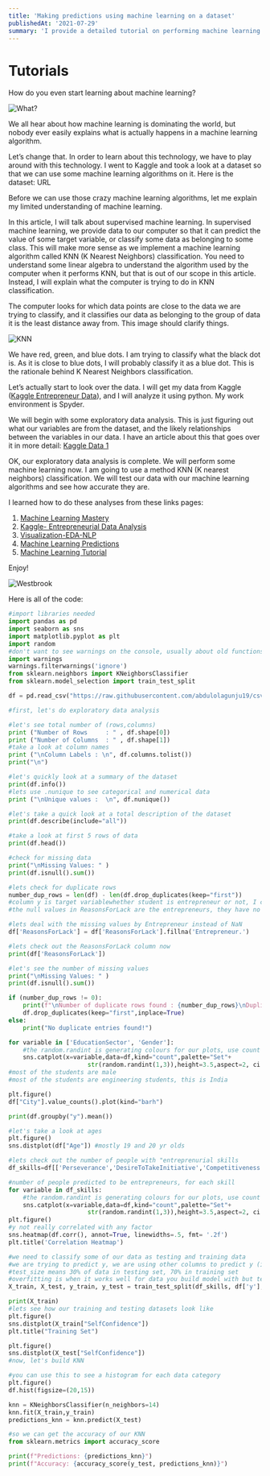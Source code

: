 ```yaml
---
title: 'Making predictions using machine learning on a dataset'
publishedAt: '2021-07-29'
summary: 'I provide a detailed tutorial on performing machine learning using python.'
---
```


# Tutorials

How do you even start learning about machine learning? 

![What?](/images/confused.gif)

We all hear about how machine learning is dominating the world, but nobody ever easily explains what is actually happens in a machine learning algorithm.

Let’s change that. In order to learn about this technology, we have to play around with this technology. I went to Kaggle and took a look at a dataset so that we can use some machine learning algorithms on it. Here is the dataset: URL

Before we can use those crazy machine learning algorithms, let me explain my limited understanding of machine learning. 

In this article, I will talk about supervised machine learning. In supervised machine learning, we provide data to our computer so that it can predict the value of some target variable, or classify some data as belonging to some class. This will make more sense as we implement a machine learning algorithm called KNN (K Nearest Neighbors) classification. You need to understand some linear algebra to understand the algorithm used by the computer when it performs KNN, but that is out of our scope in this article. Instead, I will explain what the computer is trying to do in KNN classification. 

The computer looks for which data points are close to the data we are trying to classify, and it classifies our data as belonging to the group of data it is the least distance away from. This image should clarify things. 

![KNN](/images/knn.png)

We have red, green, and blue dots. I am trying to classify what the black dot is. As it is close to blue dots, I will probably classify it as a blue dot. This is the rationale behind K Nearest Neighbors classification.

Let’s actually start to look over the data. I will get my data from Kaggle ([Kaggle Entrepreneur Data](https://www.kaggle.com/namanmanchanda/entrepreneurial-competency-in-university-students)), and I will analyze it using python. My work environment is Spyder. 

We will begin with some exploratory data analysis. This is just figuring out what our variables are from the dataset, and the likely relationships between the variables in our data. I have an article about this that goes over it in more detail: [Kaggle Data 1](https://abneuro.vercel.app/simplestats/KaggleData)

OK, our exploratory data analysis is complete. We will perform some machine learning now. I am going to use a method KNN (K nearest neighbors) classification. We will test our data with our machine learning algorithms and see how accurate they are. 

I learned how to do these analyses from these links pages: 
1.	[Machine Learning Mastery](https://machinelearningmastery.com/tutorial-to-implement-k-nearest-neighbors-in-python-from-scratch/)
2.	[Kaggle- Entrepreneurial Data Analysis](https://www.kaggle.com/davegn/entrepreneurial-of-uni-stud-10-cv-of-100-accu)
3.	[Visualization-EDA-NLP](https://www.kaggle.com/sasakitetsuya/visualization-eda-nlp-and-trial-modeling-cluster)
4.	[Machine Learning Predictions](https://www.kaggle.com/thelazyaz/predicting-entrepreneurial-success-in-uni-students)
5.	[Machine Learning Tutorial](https://www.kaggle.com/kanncaa1/machine-learning-tutorial-for-beginners)

Enjoy!

![Westbrook](/images/dancing.gif)

Here is all of the code:
```python:machinelearn.py
#import libraries needed
import pandas as pd
import seaborn as sns
import matplotlib.pyplot as plt
import random
#don't want to see warnings on the console, usually about old functions like distplot
import warnings
warnings.filterwarnings('ignore') 
from sklearn.neighbors import KNeighborsClassifier
from sklearn.model_selection import train_test_split

df = pd.read_csv("https://raw.githubusercontent.com/abdulolagunju19/csv_files/main/entrepreneur.csv")

#first, let's do exploratory data analysis

#let's see total number of (rows,columns)
print ("Number of Rows     : " , df.shape[0])
print ("Number of Columns  : " , df.shape[1])
#take a look at column names
print ("\nColumn Labels : \n", df.columns.tolist())
print("\n")

#let's quickly look at a summary of the dataset
print(df.info())
#lets use .nunique to see categorical and numerical data
print ("\nUnique values :  \n", df.nunique())

#let's take a quick look at a total description of the dataset
print(df.describe(include="all")) 

#take a look at first 5 rows of data
print(df.head()) 

#check for missing data
print("\nMissing Values: " )
print(df.isnull().sum()) 

#lets check for duplicate rows
number_dup_rows = len(df) - len(df.drop_duplicates(keep="first"))
#column y is target variablewhether student is entrepreneur or not, I checked kaggle to figure that out
#the null values in ReasonsForLack are the entrepreneurs, they have no reason to lack as they are entrepreneurs

#lets deal with the missing values by Entrepreneur instead of NaN
df['ReasonsForLack'] = df['ReasonsForLack'].fillna('Entrepreneur.')

#lets check out the ReasonsForLack column now
print(df['ReasonsForLack'])

#let's see the number of missing values
print("\nMissing Values: " )
print(df.isnull().sum()) 

if (number_dup_rows != 0):
    print(f"\nNumber of duplicate rows found : {number_dup_rows}\nDuplicates removed!")
    df.drop_duplicates(keep="first",inplace=True)
else:
    print("No duplicate entries found!")

for variable in ['EducationSector', 'Gender']:
    #the random.randint is generating colours for our plots, use count plot
    sns.catplot(x=variable,data=df,kind="count",palette="Set"+
                      str(random.randint(1,3)),height=3.5,aspect=2, ci ="sd")
#most of the students are male
#most of the students are engineering students, this is India

plt.figure()
df["City"].value_counts().plot(kind="barh")

print(df.groupby("y").mean())

#let's take a look at ages 
plt.figure()
sns.distplot(df["Age"]) #mostly 19 and 20 yr olds

#lets check out the number of people with "entreprenurial skills
df_skills=df[['Perseverance','DesireToTakeInitiative','Competitiveness','SelfReliance','StrongNeedToAchieve','SelfConfidence','GoodPhysicalHealth']]

#number of people predicted to be entrepreneurs, for each skill
for variable in df_skills:
    #the random.randint is generating colours for our plots, use count plot
    sns.catplot(x=variable,data=df,kind="count",palette="Set"+
                      str(random.randint(1,3)),height=3.5,aspect=2, ci ="sd", hue = "y")
plt.figure()
#y not really correlated with any factor
sns.heatmap(df.corr(), annot=True, linewidths=.5, fmt= '.2f') 
plt.title('Correlation Heatmap') 

#we need to classify some of our data as testing and training data
#we are trying to predict y, we are using other columns to predict y (i didnt choose city, gender, I want to predict entrepreneurship based on skill of person)
#test_size means 30% of data in testing set, 70% in training set
#overfitting is when it works well for data you build model with but terrible with real world data
X_train, X_test, y_train, y_test = train_test_split(df_skills, df['y'], test_size=0.3, shuffle=True)

print(X_train)
#lets see how our training and testing datasets look like
plt.figure()
sns.distplot(X_train["SelfConfidence"])
plt.title("Training Set")

plt.figure()
sns.distplot(X_test["SelfConfidence"])
#now, let's build KNN 

#you can use this to see a histogram for each data category
plt.figure()
df.hist(figsize=(20,15)) 

knn = KNeighborsClassifier(n_neighbors=14)
knn.fit(X_train,y_train)
predictions_knn = knn.predict(X_test)

#so we can get the accuracy of our KNN
from sklearn.metrics import accuracy_score

print(f"Predictions: {predictions_knn}")
print(f"Accuracy: {accuracy_score(y_test, predictions_knn)}")
```
